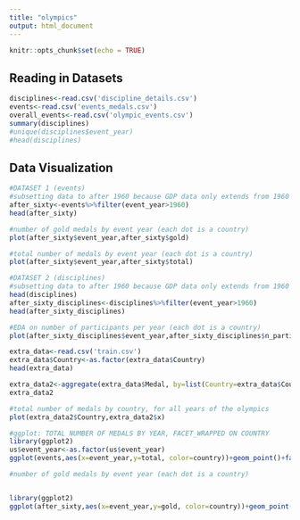 ```yaml
---
title: "olympics"
output: html_document
---
```


```r
knitr::opts_chunk$set(echo = TRUE)
```

## Reading in Datasets

```r
disciplines<-read.csv('discipline_details.csv')
events<-read.csv('events_medals.csv')
overall_events<-read.csv('olympic_events.csv')
summary(disciplines)
#unique(disciplines$event_year)
#head(disciplines)
```

## Data Visualization





```r
#DATASET 1 (events)
#subsetting data to after 1960 because GDP data only extends from 1960 and after
after_sixty<-events%>%filter(event_year>1960)
head(after_sixty)
```
```r
#number of gold medals by event year (each dot is a country)
plot(after_sixty$event_year,after_sixty$gold)
```
```r
#total number of medals by event year (each dot is a country)
plot(after_sixty$event_year,after_sixty$total)
```


```r
#DATASET 2 (disciplines)
#subsetting data to after 1960 because GDP data only extends from 1960 and after
head(disciplines)
after_sixty_disciplines<-disciplines%>%filter(event_year>1960)
head(after_sixty_disciplines)
```



```r
#EDA on number of participants per year (each dot is a country)
plot(after_sixty_disciplines$event_year,after_sixty_disciplines$n_participants)
```

```r
extra_data<-read.csv('train.csv')
extra_data$Country<-as.factor(extra_data$Country)
head(extra_data)
```

```r
extra_data2<-aggregate(extra_data$Medal, by=list(Country=extra_data$Country),FUN=sum)
extra_data2
```


```r
#total number of medals by country, for all years of the olympics
plot(extra_data2$Country,extra_data2$x)
```


```r
#ggplot: TOTAL NUMBER OF MEDALS BY YEAR, FACET_WRAPPED ON COUNTRY
library(ggplot2)
us$event_year<-as.factor(us$event_year)
ggplot(events,aes(x=event_year,y=total, color=country))+geom_point()+facet_wrap(~country)
```
```r
#number of gold medals by event year (each dot is a country)


library(ggplot2)
ggplot(after_sixty,aes(x=event_year,y=gold, color=country))+geom_point()+facet_wrap(~country)
```


